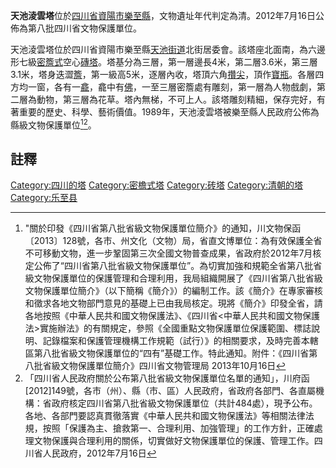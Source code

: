 {{msg:四川省文物保護單位
|名稱 = 天池淩雲塔
|編號 = 285
|圖片 = 
|級別 = S8
|分類 = 
|時代 = [[清代|清代]]
|地点 = [[四川省|四川省]][[資陽市|資陽市]][[樂至縣|樂至縣]]
|坐標 =
|登錄 = 2012年7月16日
}}
'''天池淩雲塔'''位於[[四川省|四川省]][[資陽市|資陽市]][[樂至縣|樂至縣]]，文物遺址年代判定為清。2012年7月16日公佈為第八批四川省文物保護單位。

天池淩雲塔位於四川省資陽市樂至縣[[天池街道|天池街道]]北街居委會。該塔座北面南，為六邊形七級[[密檐式塔|密簷式]]空心[[磚塔|磚塔]]。塔基分為三層，第一層邊長4米，第二層3.6米，第三層3.1米，塔身迭澀[[簷|簷]]，第一級高5米，逐層內收，塔頂六角[[攒尖顶|攢尖]]，頂作[[八宝_(佛教)|寶瓶]]。各層四方均一窗，各有一[[龕|龕]]，龕中有[[佛|佛]]，一至三層密簷處有雕刻，第一層為人物戲劇，第二層為動物，第三層為花草。塔內無梯，不可上人。該塔雕刻精細，保存完好，有著重要的歷史、科學、藝術價值。1989年，天池淩雲塔被樂至縣人民政府公佈為縣級文物保護單位<ref>"關於印發《四川省第八批省級文物保護單位簡介》的通知，川文物保函〔2013〕128號，各市、州文化（文物）局，省直文博單位：為有效保護全省不可移動文物，進一步鞏固第三次全國文物普查成果，省政府於2012年7月核定公佈了“四川省第八批省級文物保護單位”。為切實加強和規範全省第八批省級文物保護單位的保護管理和合理利用，我局組織開展了《四川省第八批省級文物保護單位簡介》（以下簡稱《簡介》）的編制工作。該《簡介》在專家審核和徵求各地文物部門意見的基礎上已由我局核定。現將《簡介》印發全省，請各地按照《中華人民共和國文物保護法》、《四川省<中華人民共和國文物保護法>實施辦法》的有關規定，參照《全國重點文物保護單位保護範圍、標誌說明、記錄檔案和保護管理機構工作規範（試行）》的相關要求，及時完善本轄區第八批省級文物保護單位的“四有”基礎工作。特此通知。附件：《四川省第八批省級文物保護單位簡介》四川省文物管理局  2013年10月16日</ref><ref>「四川省人民政府關於公布第八批省級文物保護單位名單的通知」，川府函[2012]149號，各市（州）、縣（市、區）人民政府，省政府各部門、各直屬機構：省政府核定四川省第八批省級文物保護單位（共計484處），現予公布。各地、各部門要認真貫徹落實《中華人民共和國文物保護法》等相關法律法規，按照「保護為主、搶救第一、合理利用、加強管理」的工作方針，正確處理文物保護與合理利用的關係，切實做好文物保護單位的保護、管理工作。四川省人民政府，2012年7月16日</ref>。
==註釋==
{{Reflist}}

{{DEFAULTSORT:Tienchilingyunta}}
[[Category:四川的塔|Category:四川的塔]]
[[Category:密檐式塔|Category:密檐式塔]]
[[Category:砖塔|Category:砖塔]]
[[Category:清朝的塔|Category:清朝的塔]]
[[Category:乐至县|Category:乐至县]]